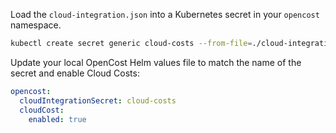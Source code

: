 Load the `cloud-integration.json` into a Kubernetes secret in your `opencost` namespace.

```sh
kubectl create secret generic cloud-costs --from-file=./cloud-integration.json --namespace opencost
```

Update your local OpenCost Helm values file to match the name of the secret and enable Cloud Costs:

```yaml
opencost:
  cloudIntegrationSecret: cloud-costs
  cloudCost:
    enabled: true
```
